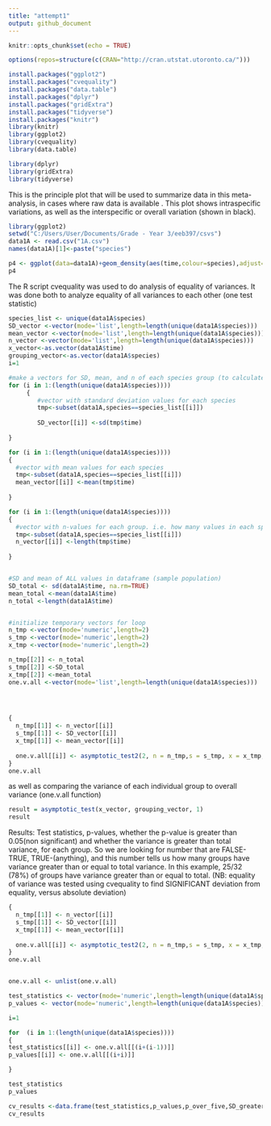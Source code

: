 ```yaml
---
title: "attempt1"
output: github_document
---
```


```r
knitr::opts_chunk$set(echo = TRUE)

options(repos=structure(c(CRAN="http://cran.utstat.utoronto.ca/")))

install.packages("ggplot2")
install.packages("cvequality")
install.packages("data.table")
install.packages("dplyr")
install.packages("gridExtra")
install.packages("tidyverse")
install.packages("knitr")
library(knitr)
library(ggplot2)
library(cvequality)
library(data.table)

library(dplyr)
library(gridExtra)
library(tidyverse)
```

This is the principle plot that will be used to summarize data in this meta-analysis, in cases where raw data is available . This plot shows intraspecific variations, as well as the interspecific or overall variation (shown in black).
```r
library(ggplot2)
setwd("C:/Users/User/Documents/Grade - Year 3/eeb397/csvs")
data1A <- read.csv("1A.csv")
names(data1A)[1]<-paste("species") 

p4 <- ggplot(data=data1A)+geom_density(aes(time,colour=species),adjust=3) + geom_density(aes(time),size=2,adjust=3)
p4

```
The R script cvequality was used to do analysis of equality of variances. It was done both to analyze equality of all variances to each other (one test statistic) 

```r
species_list <- unique(data1A$species)
SD_vector <-vector(mode='list',length=length(unique(data1A$species)))
mean_vector <-vector(mode='list',length=length(unique(data1A$species)))
n_vector <-vector(mode='list',length=length(unique(data1A$species)))
x_vector<-as.vector(data1A$time)
grouping_vector<-as.vector(data1A$species)
i=1

#make a vectors for SD, mean, and n of each species group (to calculate one against all variances)
for (i in 1:(length(unique(data1A$species))))
     {
        #vector with standard deviation values for each species
        tmp<-subset(data1A,species==species_list[[i]])
        
        SD_vector[[i]] <-sd(tmp$time)
     
}

for (i in 1:(length(unique(data1A$species))))
{
  #vector with mean values for each species
  tmp<-subset(data1A,species==species_list[[i]])
  mean_vector[[i]] <-mean(tmp$time)
  
}

for (i in 1:(length(unique(data1A$species))))
{
  #vector with n-values for each group. i.e. how many values in each species group
  tmp<-subset(data1A,species==species_list[[i]])
  n_vector[[i]] <-length(tmp$time)
  
}


#SD and mean of ALL values in dataframe (sample population)
SD_total <- sd(data1A$time, na.rm=TRUE)
mean_total <-mean(data1A$time)
n_total <-length(data1A$time)


#initialize temporary vectors for loop
n_tmp <-vector(mode='numeric',length=2)
s_tmp <-vector(mode='numeric',length=2)
x_tmp <-vector(mode='numeric',length=2)

n_tmp[[2]] <- n_total
s_tmp[[2]] <-SD_total
x_tmp[[2]] <-mean_total
one.v.all <-vector(mode='list',length=length(unique(data1A$species)))


           
```

```r
{
  n_tmp[[1]] <- n_vector[[i]]
  s_tmp[[1]] <- SD_vector[[i]]
  x_tmp[[1]] <- mean_vector[[i]]
  
  one.v.all[[i]] <- asymptotic_test2(2, n = n_tmp,s = s_tmp, x = x_tmp,1)
}
one.v.all

```
as well as comparing the variance of each individual group to overall variance (one.v.all function)

```r
result = asymptotic_test(x_vector, grouping_vector, 1)
result
```
Results: Test statistics, p-values, whether the p-value is greater than 0.05(non significant) and whether the variance is greater than total variance, for each group. So we are looking for number that are FALSE-TRUE, TRUE-(anything), and this number tells us how many groups have variance greater than or equal to total variance. In this example, 25/32 (78%) of groups have variance greater than or equal to total. (NB: equality of variance was tested using cvequality to find SIGNIFICANT deviation from equality, versus absolute deviation)

```r
{
  n_tmp[[1]] <- n_vector[[i]]
  s_tmp[[1]] <- SD_vector[[i]]
  x_tmp[[1]] <- mean_vector[[i]]
  
  one.v.all[[i]] <- asymptotic_test2(2, n = n_tmp,s = s_tmp, x = x_tmp,1)
}
one.v.all


one.v.all <- unlist(one.v.all)

test_statistics <- vector(mode='numeric',length=length(unique(data1A$species)))
p_values <- vector(mode='numeric',length=length(unique(data1A$species)))

i=1

for  (i in 1:(length(unique(data1A$species))))
{
test_statistics[[i]] <- one.v.all[[(i+(i-1))]]
p_values[[i]] <- one.v.all[[(i+i)]]

}

test_statistics
p_values

cv_results <-data.frame(test_statistics,p_values,p_over_five,SD_greater)         
cv_results  

```

